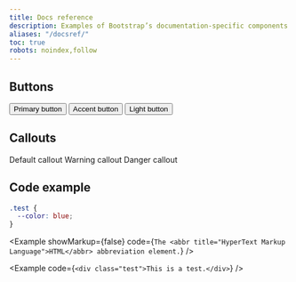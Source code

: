 ```yaml
---
title: Docs reference
description: Examples of Bootstrap’s documentation-specific components and styles.
aliases: "/docsref/"
toc: true
robots: noindex,follow
---
```


## Buttons

<button class="btn btn-bd-primary">Primary button</button>
<button class="btn btn-bd-accent">Accent button</button>
<button class="btn btn-bd-light">Light button</button>

## Callouts

<Callout>
  Default callout
</Callout>

<Callout type="warning">
  Warning callout
</Callout>

<Callout type="danger">
  Danger callout
</Callout>

## Code example

```scss
.test {
  --color: blue;
}
```

<Example showMarkup={false} code={`The <abbr title="HyperText Markup Language">HTML</abbr> abbreviation element.`} />

<Example code={`<div class="test">This is a test.</div>`} />

<ScssDocs name="variable-gradient" file="node_modules/bootstrap/scss/_variables.scss" />

<JsDocs name="live-toast" file="site/src/assets/partials/snippets.js" />
